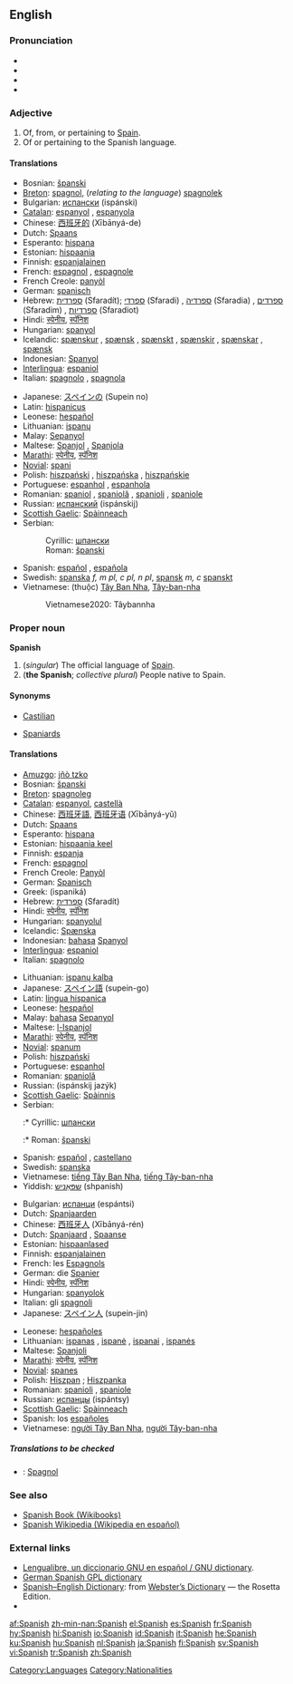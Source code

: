 {{interwiktionary|code=es}}
==English==
{{wikipedia}}

===Pronunciation===
* {{AHD|spă'nĭsh}}
* {{IPA|/ˈspænɪʃ/}}
* {{SAMPA|/"sp{nIS/}}
* {{audio|en-us-Spanish.ogg|Audio (US)}}

===Adjective===
{{en-adj|-}}

# Of, from, or pertaining to [[Spain]].
# Of or pertaining to the Spanish language.

====Translations====
{{trans-top|of, from, or pertaining to Spain}}
* Bosnian: [[španski]] {{m}}
* [[Breton]]: [[spagnol]], (''relating to the language'') [[spagnolek]]
* Bulgarian: [[испански]] (ispánski) {{m}}
* [[Catalan]]: [[espanyol]] {{m}}, [[espanyola]] {{f}}
* Chinese: [[西班牙的]] (Xībānyá-de)
* Dutch: [[Spaans]]
* Esperanto: [[hispana]]
* Estonian: [[hispaania]]
* Finnish: [[espanjalainen]]
* French: [[espagnol]] {{m}}, [[espagnole]] {{f}}
* French Creole: [[panyòl]]
* German: [[spanisch]]
* Hebrew: [[ספרדית]] (Sfaradít); [[ספרדי]] (Sfaradi) {{m}}, [[ספרדיה]] (Sfaradia) {{f}}, [[ספרדים]] (Sfaradim) {{m|p}}, [[ספרדיות]] (Sfaradiot) {{f|p}}
* Hindi: [[स्पेनीय]], [[स्पॅनिश]]
* Hungarian: [[spanyol]]
* Icelandic: [[spænskur]] {{m}}, [[spænsk]] {{f}}, [[spænskt]] {{n}}, [[spænskir]] {{m|p}},  [[spænskar]] {{f|p}}, [[spænsk]] {{n|p}}
* Indonesian: [[Spanyol]]
* [[Interlingua]]: [[espaniol]]
* Italian: [[spagnolo]] {{m}}, [[spagnola]] {{f}}
{{trans-mid}}
* Japanese: [[スペイン]][[の]] (Supein no)
* Latin: [[hispanicus]]
* Leonese: [[hespañol]]
* Lithuanian: [[ispanų]]
* Malay: [[Sepanyol]]
* Maltese: [[Spanjol]] {{m}}, [[Spanjola]] {{f}}
* [[Marathi]]: [[स्पेनीय]], [[स्पॅनिश]]
* [[Novial]]: [[spani]]
* Polish: [[hiszpański]] {{m}}, [[hiszpańska]] {{f}}, [[hiszpańskie]] {{n}}
* Portuguese: [[espanhol]] {{m}}, [[espanhola]] {{f}}
* Romanian: [[spaniol]] {{m}}, [[spaniolă]] {{f}}, [[spanioli]] {{m|p}}, [[spaniole]] {{f|p}}
* Russian: [[испанский]] (ispánskij)
* [[Scottish Gaelic]]: [[Spàinneach]] {{m}}
* Serbian:
*: Cyrillic: [[шпански]] {{m}}
*: Roman: [[španski#Serbian|španski]] {{m}}
* Spanish: [[español]] {{m}}, [[española]] {{f}}
* Swedish: [[spanska]] ''f, m pl, c pl, n pl'', [[spansk]] ''m, c'' [[spanskt]] {{n}}
* Vietnamese: (thuộc) [[Tây Ban Nha]], [[Tây-ban-nha]]
*: Vietnamese2020: Tâybannha
{{trans-bottom}}

===Proper noun===
'''Spanish'''

# (''singular'') The official language of [[Spain]].
# ('''the Spanish'''; ''collective plural'') People native to Spain.

====Synonyms====
* {{i-c|language}} [[Castilian]]
* {{i-c|people}} [[Spaniard]]s

====Translations====
{{trans-top|language}}
* [[Amuzgo]]: [[jñò tzko]]
* Bosnian: [[španski]] {{m}}
* [[Breton]]: [[spagnoleg]] {{m}}
* [[Catalan]]: [[espanyol]], [[castellà]]
* Chinese: [[西班牙語]], [[西班牙语]] (Xībānyá-yǔ)
* Dutch: [[Spaans]] {{n}}
* Esperanto: [[hispana]]
* Estonian: [[hispaania keel]]
* Finnish: [[espanja]]
* French: [[espagnol]] {{m}}
* French Creole: [[Panyòl]]
* German: [[Spanisch]] {{n}}
* Greek: {{t+|el|ισπανικά|n|p}} (ispaniká)
* Hebrew: [[ספרדית]] (Sfaradít)
* Hindi: [[स्पेनीय]], [[स्पॅनिश]]
* Hungarian: [[spanyolul]]
* Icelandic: [[Spænska]]
* Indonesian: [[bahasa]] [[Spanyol]]
* [[Interlingua]]: [[espaniol]]
* Italian: [[spagnolo]] {{m}}
{{trans-mid}}
* Lithuanian: [[ispanų kalba]]
* Japanese: [[スペイン語]] (supein-go)
* Latin: [[lingua hispanica]]
* Leonese: [[hespañol]]
* Malay: [[bahasa]] [[Sepanyol]]
* Maltese: [[l-Ispanjol]]
* [[Marathi]]: [[स्पेनीय]], [[स्पॅनिश]]
* [[Novial]]: [[spanum]]
* Polish: [[hiszpański]]
* Portuguese: [[espanhol]]
* Romanian: [[spaniolă]] {{f}}
* Russian: {{t+|ru|испанский}} {{t+|ru|язык}} (ispánskij jazýk) {{m}}
* [[Scottish Gaelic]]: [[Spàinnis]] {{f}}
* Serbian:
*:* Cyrillic: [[шпански]] {{m}}
*:* Roman: [[španski]] {{m}}
* Spanish: [[español]] {{m}}, [[castellano]] {{m}}
* Swedish: [[spanska]]
* Vietnamese: [[tiếng Tây Ban Nha]], [[tiếng Tây-ban-nha]]
* Yiddish: [[שפּאַניש]] (shpanish)
{{trans-bottom}}

{{trans-top|people native to Spain}}
* Bulgarian: [[испанци]] (espántsi) {{p}}
* Dutch: [[Spanjaarden]] {{p}}
* Chinese: [[西班牙人]] (Xībānyá-rén)
* Dutch: [[Spanjaard]] {{m}}, [[Spaanse]] {{f}}
* Estonian: [[hispaanlased]] {{p}}
* Finnish: [[espanjalainen]]
* French: les [[Espagnol]]s {{p}}
* German: die [[Spanier]] {{p}}
* Hindi: [[स्पेनीय]], [[स्पॅनिश]]
* Hungarian: [[spanyolok]] {{p}}
* Italian: gli [[spagnolo|spagnoli]] {{p}}
* Japanese: [[スペイン人]] (supein-jin)
{{trans-mid}}
* Leonese: [[hespañol]]es
* Lithuanian: [[ispanas]] {{m}}, [[ispanė]] {{f}}, [[ispanai]] {{m|p}}, [[ispanės]] {{f|p}}
* Maltese: [[Spanjoli]] {{p}}
* [[Marathi]]: [[स्पेनीय]], [[स्पॅनिश]]
* [[Novial]]: [[spanes]]
* Polish: [[Hiszpan]] {{m}}; [[Hiszpanka]] {{f}}
* Romanian: [[spanioli]] {{p}}, [[spaniole]] {{f|p}}
* Russian: [[испанец|испанцы]] (ispántsy) {{p}}
* [[Scottish Gaelic]]: [[Spàinneach]] {{m}}
* Spanish: los [[español]]es {{p}}
* Vietnamese: [[người Tây Ban Nha]], [[người Tây-ban-nha]]
{{trans-bottom}}

=====Translations to be checked=====
<!--Remove this section once all of the translations below have been moved into the tables above.-->
{{checktrans}}

* {{ttbc|Breton}}: [[Spagnol]] {{m}}

===See also===
* [http://en.wikibooks.org/wiki/Spanish Spanish Book (Wikibooks)]
* [http://es.wikipedia.org/ Spanish Wikipedia (Wikipedia en español)]

===External links===
* [http://gnucvs.vlsm.org/wwwes/lengualibre/inicio.html Lengualibre, un diccionario GNU en español / GNU dictionary].
* [http://diccionario.escomposlinux.org German Spanish GPL dictionary]
* [http://www.websters-online-dictionary.org/definition/Spanish-english/ Spanish–English Dictionary]: from [http://www.websters-online-dictionary.org/ Webster’s Dictionary] — the Rosetta Edition.
* {{ethnologue|code=spa}}

[[Category:Languages]]
[[Category:Nationalities]]

[[af:Spanish]]
[[zh-min-nan:Spanish]]
[[el:Spanish]]
[[es:Spanish]]
[[fr:Spanish]]
[[hy:Spanish]]
[[hi:Spanish]]
[[io:Spanish]]
[[id:Spanish]]
[[it:Spanish]]
[[he:Spanish]]
[[ku:Spanish]]
[[hu:Spanish]]
[[nl:Spanish]]
[[ja:Spanish]]
[[fi:Spanish]]
[[sv:Spanish]]
[[vi:Spanish]]
[[tr:Spanish]]
[[zh:Spanish]]
